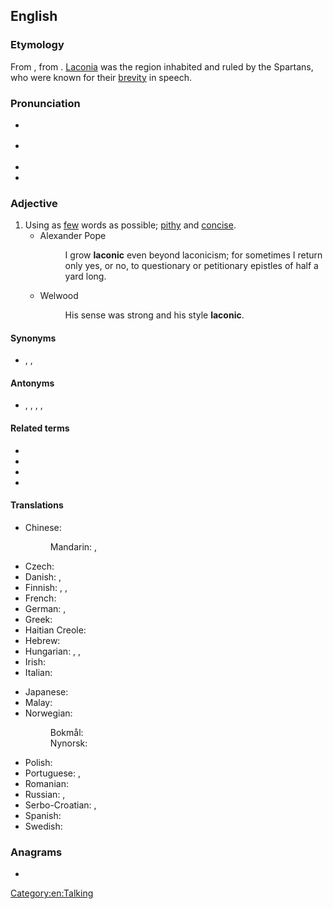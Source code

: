 ==English==
{{was wotd|2007|March|31}}

===Etymology===
{{wikipedia|Laconic phrase}}
{{wikiquote|Laconic phrases}}
{{wikidata|Q577034|Laconic phrases}}
From {{der|en|la|Lacōnicus||Spartan}}, from {{der|en|grc|Λακωνικός||Laconian}}. [[Laconia]] was the region inhabited and ruled by the Spartans, who were known for their [[brevity]] in speech.

===Pronunciation===
* {{a|RP}} {{IPA|/ləˈkɒnɪk/|lang=en}}
* {{a|GenAm}} {{IPA|/ləˈkɑnɪk/|lang=en}}
* {{audio|en-us-laconic.ogg|Audio (US)|lang=en}}
* {{rhymes|ɒnɪk|lang=en}}

===Adjective===
{{en-adj}}

# Using as [[few]] words as possible; [[pithy]] and [[concise]].
#* Alexander Pope
#*: I grow '''laconic''' even beyond laconicism; for sometimes I return only yes, or no, to questionary or petitionary epistles of half a yard long.
#* Welwood
#*: His sense was strong and his style '''laconic'''.

====Synonyms====
* {{l|en|concise}}, {{l|en|pithy}}, {{l|en|terse}}

====Antonyms====
* {{l|en|bombastic}}, {{l|en|long-winded}}, {{l|en|verbose}}, {{l|en|loquacious}}, {{l|en|prolix}}

====Related terms====
* {{l|en|laconical}}
* {{l|en|laconically}}
* {{l|en|laconism}}
* {{l|en|spartan}}

====Translations====
{{trans-top|using as few words as possible}}
* Chinese:
*: Mandarin: {{t+|cmn|簡潔|sc=Hani}}, {{t+|cmn|简洁|tr=jiǎnjié|sc=Hani}}
* Czech: {{t+|cs|lakonický}}
* Danish: {{t+|da|lakonisk}}, {{t|da|kortfattet}}
* Finnish: {{t+|fi|lakoninen}}, {{t|fi|lyhytsanainen}}, {{t|fi|niukkasanainen}}
* French: {{t+|fr|laconique}}
* German: {{t+|de|lakonisch}}, {{t+|de|wortkarg}}
* Greek: {{t+|el|λακωνικός}}
* Haitian Creole: {{t|ht|lakonik}}
* Hebrew: {{t+|he|לקוני|tr=lakoni}}
* Hungarian: {{t+|hu|lakonikus}}, {{t+|hu|szűkszavú}}, {{t+|hu|szófukar}}
* Irish: {{t|ga|gearr-abartha}}
* Italian: {{t+|it|laconico|m}}
{{trans-mid}}
* Japanese: {{t+|ja|簡潔|tr=かんけつ, kanketsu}}
* Malay: {{t|ms|ringkas}}
* Norwegian:
*: Bokmål: {{t|nb|lakonisk}}
*: Nynorsk: {{t|nn|lakonisk}}
* Polish: {{t+|pl|lakoniczny}}
* Portuguese: {{t+|pt|lacónico}} {{q|Portugal}}, {{t+|pt|lacônico}} {{q|Brazil}}
* Romanian: {{t+|ro|laconic}}
* Russian: {{t+|ru|лакони́чный}}, {{t+|ru|немногосло́вный}}
* Serbo-Croatian: {{t+|sh|làkōnskī}}, {{t|sh|lakòničan}}
* Spanish: {{t+|es|lacónico}}
* Swedish: {{t+|sv|lakonisk}}
{{trans-bottom}}

===Anagrams===
* {{anagrams|en|calcino|calocin|cloacin|colanic|conical}}

[[Category:en:Talking]]